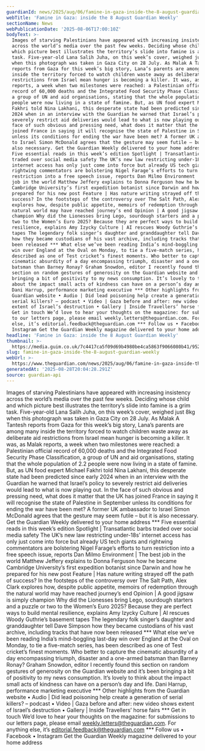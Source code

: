 ```yaml
---
guardianId: news/2025/aug/06/famine-in-gaza-inside-the-8-august-guardian-weekly
webTitle: 'Famine in Gaza: inside the 8 August Guardian Weekly'
sectionName: News
webPublicationDate: '2025-08-06T17:00:10Z'
bodyText: >-
  Images of starving Palestinians have appeared with increasing insistency
  across the world’s media over the past few weeks. Deciding whose child and
  which picture best illustrates the territory’s slide into famine is a grim
  task. Five-year-old Lana Salih Juha, on this week’s cover, weighed just 8kg
  when this photograph was taken in Gaza City on 28 July. As Malak A Tantesh
  reports from Gaza for this week’s big story, Lana’s parents are among many
  inside the territory forced to watch children waste away as deliberate aid
  restrictions from Israel mean hunger is becoming a killer. It was, as Malak
  reports, a week when two milestones were reached: a Palestinian official
  record of 60,000 deaths and the Integrated Food Security Phase Classification,
  a group of UN and aid organisations, stating that the whole population of 2.2
  people were now living in a state of famine. But, as UN food expert Michael
  Fakhri told Nina Lakhani, this desperate state had been predicted since early
  2024 when in an interview with the Guardian he warned that Israel’s policy to
  severely restrict aid deliveries would lead to what is now playing out. In the
  face of such obvious and pressing need, what does it matter that the UK has
  joined France in saying it will recognise the state of Palestine in September
  unless its conditions for ending the war have been met? A former UK ambassador
  to Israel Simon McDonald agrees that the gesture may seem futile – but it is
  also necessary. Get the Guardian Weekly delivered to your home address ***
  Five essential reads in this week’s edition Spotlight | Transatlantic barbs
  traded over social media safety The UK’s new law restricting under-18s’
  internet access has only just come into force but already US tech giants and
  rightwing commentators are bolstering Nigel Farage’s efforts to turn
  restriction into a free speech issue, reports Dan Milmo Environment | The best
  job in the world Matthew Jeffery explains to Donna Ferguson how he became
  Cambridge University’s first expedition botanist since Darwin and how he
  prepared for his new post Feature | Has nature writing strayed off the path of
  success? In the footsteps of the controversy over The Salt Path, Alex Clark
  explores how, despite public appetite, memoirs of redemption through the
  natural world may have reached journey’s end Opinion | A good jigsaw is simply
  champion Why did the Lionesses bring Lego, sourdough starters and a puzzle or
  two to the Women’s Euro 2025? Because they are perfect ways to build mental
  resilience, explains Amy Izycky Culture | AI rescues Woody Guthrie’s basement
  tapes The legendary folk singer’s daughter and granddaughter tell Dave Simpson
  how they became custodians of his vast archive, including tracks that have now
  been released *** What else we’ve been reading India’s mind-boggling last-day
  win over England at the Oval on Monday, to tie a five-match series, has been
  described as one of Test cricket’s finest moments. Who better to capture the
  cinematic absurdity of a day encompassing triumph, disaster and a one-armed
  batsman than Barney Ronay? Graham Snowdon, editor I recently found this
  section on random gestures of generosity on the Guardian website and it’s been
  bringing a bit of positivity to my news consumption. It’s lovely to think
  about the impact small acts of kindness can have on a person’s day and life.
  Dani Harrup, performance marketing executive *** Other highlights from the
  Guardian website • Audio | Did lead poisoning help create a generation of
  serial killers? – podcast • Video | Gaza before and after: new video shows
  extent of Israel’s destruction • Gallery | Inside Travellers’ horse fairs ***
  Get in touch We’d love to hear your thoughts on the magazine: for submissions
  to our letters page, please email weekly.letters@theguardian.com. For anything
  else, it’s editorial.feedback@theguardian.com *** Follow us • Facebook •
  Instagram Get the Guardian Weekly magazine delivered to your home address
headline: 'Famine in Gaza: inside the 8 August Guardian Weekly'
thumbnail: >-
  https://media.guim.co.uk/7c4417ca5f09d69b4980be4ca5863f9066080b41/952_0_4916_3934/500.jpg
slug: famine-in-gaza-inside-the-8-august-guardian-weekly
webUrl: >-
  https://www.theguardian.com/news/2025/aug/06/famine-in-gaza-inside-the-8-august-guardian-weekly
generatedAt: '2025-08-28T20:04:28.291Z'
source: guardian-api
---
```

Images of starving Palestinians have appeared with increasing insistency across the world’s media over the past few weeks. Deciding whose child and which picture best illustrates the territory’s slide into famine is a grim task. Five-year-old Lana Salih Juha, on this week’s cover, weighed just 8kg when this photograph was taken in Gaza City on 28 July. As Malak A Tantesh reports from Gaza for this week’s big story, Lana’s parents are among many inside the territory forced to watch children waste away as deliberate aid restrictions from Israel mean hunger is becoming a killer. It was, as Malak reports, a week when two milestones were reached: a Palestinian official record of 60,000 deaths and the Integrated Food Security Phase Classification, a group of UN and aid organisations, stating that the whole population of 2.2 people were now living in a state of famine. But, as UN food expert Michael Fakhri told Nina Lakhani, this desperate state had been predicted since early 2024 when in an interview with the Guardian he warned that Israel’s policy to severely restrict aid deliveries would lead to what is now playing out. In the face of such obvious and pressing need, what does it matter that the UK has joined France in saying it will recognise the state of Palestine in September unless its conditions for ending the war have been met? A former UK ambassador to Israel Simon McDonald agrees that the gesture may seem futile – but it is also necessary. Get the Guardian Weekly delivered to your home address *** Five essential reads in this week’s edition Spotlight | Transatlantic barbs traded over social media safety The UK’s new law restricting under-18s’ internet access has only just come into force but already US tech giants and rightwing commentators are bolstering Nigel Farage’s efforts to turn restriction into a free speech issue, reports Dan Milmo Environment | The best job in the world Matthew Jeffery explains to Donna Ferguson how he became Cambridge University’s first expedition botanist since Darwin and how he prepared for his new post Feature | Has nature writing strayed off the path of success? In the footsteps of the controversy over The Salt Path, Alex Clark explores how, despite public appetite, memoirs of redemption through the natural world may have reached journey’s end Opinion | A good jigsaw is simply champion Why did the Lionesses bring Lego, sourdough starters and a puzzle or two to the Women’s Euro 2025? Because they are perfect ways to build mental resilience, explains Amy Izycky Culture | AI rescues Woody Guthrie’s basement tapes The legendary folk singer’s daughter and granddaughter tell Dave Simpson how they became custodians of his vast archive, including tracks that have now been released *** What else we’ve been reading India’s mind-boggling last-day win over England at the Oval on Monday, to tie a five-match series, has been described as one of Test cricket’s finest moments. Who better to capture the cinematic absurdity of a day encompassing triumph, disaster and a one-armed batsman than Barney Ronay? Graham Snowdon, editor I recently found this section on random gestures of generosity on the Guardian website and it’s been bringing a bit of positivity to my news consumption. It’s lovely to think about the impact small acts of kindness can have on a person’s day and life. Dani Harrup, performance marketing executive *** Other highlights from the Guardian website • Audio | Did lead poisoning help create a generation of serial killers? – podcast • Video | Gaza before and after: new video shows extent of Israel’s destruction • Gallery | Inside Travellers’ horse fairs *** Get in touch We’d love to hear your thoughts on the magazine: for submissions to our letters page, please email weekly.letters@theguardian.com. For anything else, it’s editorial.feedback@theguardian.com *** Follow us • Facebook • Instagram Get the Guardian Weekly magazine delivered to your home address
